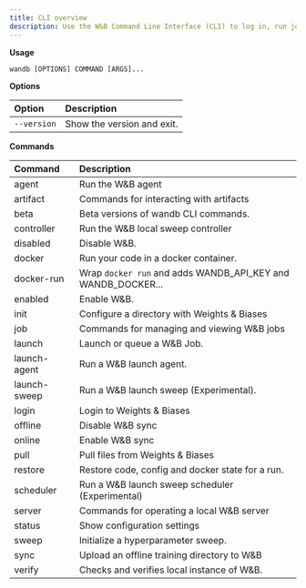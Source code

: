 ```yaml
---
title: CLI overview
description: Use the W&B Command Line Interface (CLI) to log in, run jobs, execute sweeps, and more using shell commands
---
```


**Usage**

`wandb [OPTIONS] COMMAND [ARGS]...`



**Options**

| **Option** | **Description** |
| :--- | :--- |
| `--version` | Show the version and exit. |


**Commands**

| **Command** | **Description** |
| :--- | :--- |
| agent | Run the W&B agent |
| artifact | Commands for interacting with artifacts |
| beta | Beta versions of wandb CLI commands. |
| controller | Run the W&B local sweep controller |
| disabled | Disable W&B. |
| docker | Run your code in a docker container. |
| docker-run | Wrap `docker run` and adds WANDB_API_KEY and WANDB_DOCKER... |
| enabled | Enable W&B. |
| init | Configure a directory with Weights & Biases |
| job | Commands for managing and viewing W&B jobs |
| launch | Launch or queue a W&B Job. |
| launch-agent | Run a W&B launch agent. |
| launch-sweep | Run a W&B launch sweep (Experimental). |
| login | Login to Weights & Biases |
| offline | Disable W&B sync |
| online | Enable W&B sync |
| pull | Pull files from Weights & Biases |
| restore | Restore code, config and docker state for a run. |
| scheduler | Run a W&B launch sweep scheduler (Experimental) |
| server | Commands for operating a local W&B server |
| status | Show configuration settings |
| sweep | Initialize a hyperparameter sweep. |
| sync | Upload an offline training directory to W&B |
| verify | Checks and verifies local instance of W&B. |

